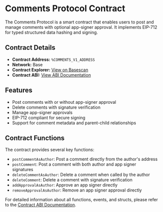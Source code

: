 # Comments Protocol Contract

The Comments Protocol is a smart contract that enables users to post and manage comments with optional app-signer approval. It implements EIP-712 for typed structured data hashing and signing.

## Contract Details

- **Contract Address:** `%COMMENTS_V1_ADDRESS`
- **Network:** Base
- **Contract Explorer:** [View on Basescan](https://basescan.org/address/%COMMENTS_V1_ADDRESS#code)
- **Contract ABI:** [View ABI Documentation](/protocol-reference/CommentsV1)

## Features

- Post comments with or without app-signer approval
- Delete comments with signature verification
- Manage app-signer approvals
- EIP-712 compliant for secure signing
- Support for comment metadata and parent-child relationships

## Contract Functions

The contract provides several key functions:

- `postCommentAsAuthor`: Post a comment directly from the author's address
- `postComment`: Post a comment with both author and app signer signatures
- `deleteCommentAsAuthor`: Delete a comment when called by the author
- `deleteComment`: Delete a comment with signature verification
- `addApprovalAsAuthor`: Approve an app signer directly
- `removeApprovalAsAuthor`: Remove an app signer approval directly

For detailed information about all functions, events, and structs, please refer to the [Contract ABI Documentation](/protocol-reference/CommentsV1).
